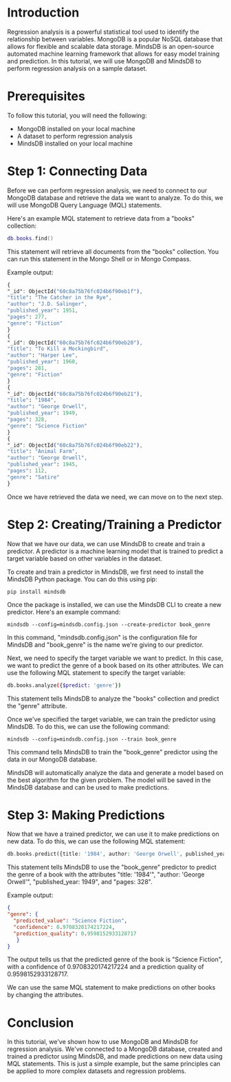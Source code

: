 # Introduction

  Regression analysis is a powerful statistical tool used to identify the relationship between variables. MongoDB is a popular NoSQL database that allows for flexible   and scalable data storage. MindsDB is an open-source automated machine learning framework that allows for easy model training and prediction. In this tutorial, we     will use MongoDB and MindsDB to perform regression analysis on a sample dataset.

# Prerequisites

  To follow this tutorial, you will need the following:

  - MongoDB installed on your local machine
  - A dataset to perform regression analysis 
  - MindsDB installed on your local machine
  
# Step 1: Connecting Data
  
  Before we can perform regression analysis, we need to connect to our MongoDB database and retrieve the data we want to analyze. To do this, we will use MongoDB Query   Language (MQL) statements.

  Here's an example MQL statement to retrieve data from a "books" collection:
  ```lua
  db.books.find()
  ```
  This statement will retrieve all documents from the "books" collection. You can run this statement in the Mongo Shell or in Mongo Compass.
  
  Example output:
  ```css
  {
  "_id": ObjectId("60c8a75b76fc024b6f90eb1f"),
  "title": "The Catcher in the Rye",
  "author": "J.D. Salinger",
  "published_year": 1951,
  "pages": 277,
  "genre": "Fiction"
}
{
  "_id": ObjectId("60c8a75b76fc024b6f90eb20"),
  "title": "To Kill a Mockingbird",
  "author": "Harper Lee",
  "published_year": 1960,
  "pages": 281,
  "genre": "Fiction"
}
{
  "_id": ObjectId("60c8a75b76fc024b6f90eb21"),
  "title": "1984",
  "author": "George Orwell",
  "published_year": 1949,
  "pages": 328,
  "genre": "Science Fiction"
}
{
  "_id": ObjectId("60c8a75b76fc024b6f90eb22"),
  "title": "Animal Farm",
  "author": "George Orwell",
  "published_year": 1945,
  "pages": 112,
  "genre": "Satire"
}
```
  Once we have retrieved the data we need, we can move on to the next step.
  

# Step 2: Creating/Training a Predictor

  Now that we have our data, we can use MindsDB to create and train a predictor. A predictor is a machine learning model that is trained to predict a target variable     based on other variables in the dataset.

  To create and train a predictor in MindsDB, we first need to install the MindsDB Python package. You can do this using pip:
  ```
  pip install mindsdb
  ```
  Once the package is installed, we can use the MindsDB CLI to create a new predictor. Here's an example command:
  ```
  mindsdb --config=mindsdb.config.json --create-predictor book_genre
  ```
  In this command, "mindsdb.config.json" is the configuration file for MindsDB and "book_genre" is the name we're giving to our predictor.

  Next, we need to specify the target variable we want to predict. In this case, we want to predict the genre of a book based on its other attributes. We can use the     following MQL statement to specify the target variable:
  ```bash
  db.books.analyze({$predict: 'genre'})
  ```
  This statement tells MindsDB to analyze the "books" collection and predict the "genre" attribute.

  Once we've specified the target variable, we can train the predictor using MindsDB. To do this, we can use the following command:
  ```
  mindsdb --config=mindsdb.config.json --train book_genre
  ```
  This command tells MindsDB to train the "book_genre" predictor using the data in our MongoDB database.

  MindsDB will automatically analyze the data and generate a model based on the best algorithm for the given problem. The model will be saved in the MindsDB database     and can be used to make predictions.
  
# Step 3: Making Predictions

  Now that we have a trained predictor, we can use it to make predictions on new data. To do this, we can use the following MQL statement:
  ```php
  db.books.predict({title: '1984', author: 'George Orwell', published_year: 1949, pages: 328})
  ```
  This statement tells MindsDB to use the "book_genre" predictor to predict the genre of a book with the attributes "title: '1984'", "author: 'George Orwell'",           "published_year: 1949", and "pages: 328".
  
  Example output:
  ```json
  {
  "genre": {
    "predicted_value": "Science Fiction",
    "confidence": 0.9708320174217224,
    "prediction_quality": 0.9598152933128717
     }
  }
  ```
  The output tells us that the predicted genre of the book is "Science Fiction", with a confidence of 0.9708320174217224 and a prediction quality of                     0.9598152933128717.

  We can use the same MQL statement to make predictions on other books by changing the attributes.
  
  
# Conclusion

  In this tutorial, we've shown how to use MongoDB and MindsDB for regression analysis. We've connected to a MongoDB database, created and trained a predictor using     MindsDB, and made predictions on new data using MQL statements. This is just a simple example, but the same principles can be applied to more complex datasets and     regression problems.
